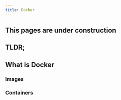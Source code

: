 ```yaml
---
title: Docker
---
```


::: {.callout-caution }
## This pages are under construction

:::

## TLDR;


## What is Docker


### Images


### Containers



